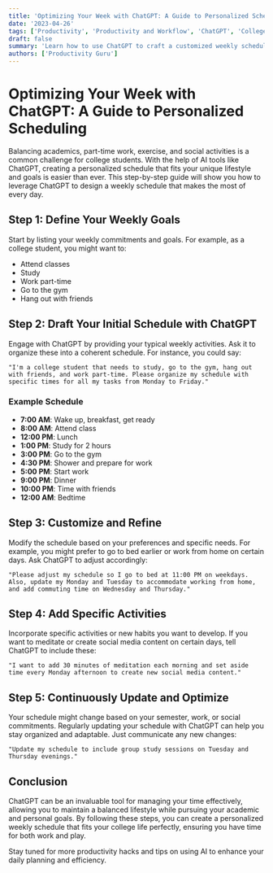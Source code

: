 ```yaml
---
title: 'Optimizing Your Week with ChatGPT: A Guide to Personalized Scheduling'
date: '2023-04-26'
tags: ['Productivity', 'Productivity and Workflow', 'ChatGPT', 'College Life']
draft: false
summary: 'Learn how to use ChatGPT to craft a customized weekly schedule that aligns with your college lifestyle, including study sessions, work commitments, gym time, and social activities.'
authors: ['Productivity Guru']
---
```


# Optimizing Your Week with ChatGPT: A Guide to Personalized Scheduling

Balancing academics, part-time work, exercise, and social activities is a common challenge for college students. With the help of AI tools like ChatGPT, creating a personalized schedule that fits your unique lifestyle and goals is easier than ever. This step-by-step guide will show you how to leverage ChatGPT to design a weekly schedule that makes the most of every day.

## Step 1: Define Your Weekly Goals

Start by listing your weekly commitments and goals. For example, as a college student, you might want to:

- Attend classes
- Study
- Work part-time
- Go to the gym
- Hang out with friends

## Step 2: Draft Your Initial Schedule with ChatGPT

Engage with ChatGPT by providing your typical weekly activities. Ask it to organize these into a coherent schedule. For instance, you could say:

```plainText
"I'm a college student that needs to study, go to the gym, hang out with friends, and work part-time. Please organize my schedule with specific times for all my tasks from Monday to Friday."
```

### Example Schedule

- **7:00 AM**: Wake up, breakfast, get ready
- **8:00 AM**: Attend class
- **12:00 PM**: Lunch
- **1:00 PM**: Study for 2 hours
- **3:00 PM**: Go to the gym
- **4:30 PM**: Shower and prepare for work
- **5:00 PM**: Start work
- **9:00 PM**: Dinner
- **10:00 PM**: Time with friends
- **12:00 AM**: Bedtime

## Step 3: Customize and Refine

Modify the schedule based on your preferences and specific needs. For example, you might prefer to go to bed earlier or work from home on certain days. Ask ChatGPT to adjust accordingly:

```plainText
"Please adjust my schedule so I go to bed at 11:00 PM on weekdays. Also, update my Monday and Tuesday to accommodate working from home, and add commuting time on Wednesday and Thursday."
```

## Step 4: Add Specific Activities

Incorporate specific activities or new habits you want to develop. If you want to meditate or create social media content on certain days, tell ChatGPT to include these:

```plainText
"I want to add 30 minutes of meditation each morning and set aside time every Monday afternoon to create new social media content."
```

## Step 5: Continuously Update and Optimize

Your schedule might change based on your semester, work, or social commitments. Regularly updating your schedule with ChatGPT can help you stay organized and adaptable. Just communicate any new changes:

```plainText
"Update my schedule to include group study sessions on Tuesday and Thursday evenings."
```

## Conclusion

ChatGPT can be an invaluable tool for managing your time effectively, allowing you to maintain a balanced lifestyle while pursuing your academic and personal goals. By following these steps, you can create a personalized weekly schedule that fits your college life perfectly, ensuring you have time for both work and play.

Stay tuned for more productivity hacks and tips on using AI to enhance your daily planning and efficiency.
